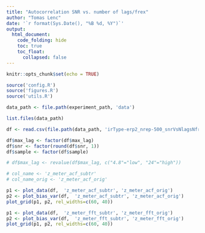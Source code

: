 ```yaml
---
title: "Autocorrelation SNR vs. number of lags/frex"
author: "Tomas Lenc"
date: '`r format(Sys.Date(), "%B %d, %Y")`'
output:
  html_document: 
    code_folding: hide
    toc: true
    toc_float: 
      collapsed: false
---
```


```r
knitr::opts_chunk$set(echo = TRUE)

source('config.R')
source('figures.R')
source('utils.R')

```

```r

data_path <- file.path(experiment_path, 'data')

list.files(data_path)
```


```r

df <- read.csv(file.path(data_path, 'irType-erp2_nrep-500_snrVsNlagsNfrex.csv'))

df$max_lag <- factor(df$max_lag)
df$snr <- factor(round(df$snr, 1))
df$sample <- factor(df$sample)

# df$max_lag <- revalue(df$max_lag, c("4.8"="low", "24"="high"))

```

```r

# col_name <- 'z_meter_acf_subtr'
# col_name_orig <- 'z_meter_acf_orig'

p1 <- plot_data(df,  'z_meter_acf_subtr', 'z_meter_acf_orig')
p2 <- plot_bias_var(df,  'z_meter_acf_subtr', 'z_meter_acf_orig')
plot_grid(p1, p2, rel_widths=c(60, 40))
```



```r

p1 <- plot_data(df,  'z_meter_fft_subtr', 'z_meter_fft_orig')
p2 <- plot_bias_var(df,  'z_meter_fft_subtr', 'z_meter_fft_orig')
plot_grid(p1, p2, rel_widths=c(60, 40))
```




